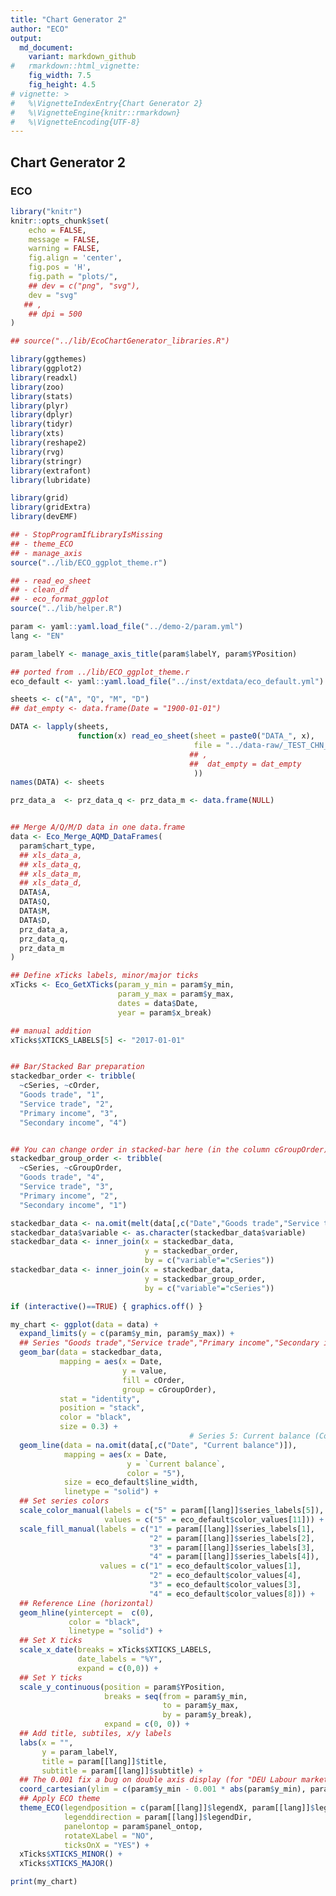 ```yaml
---
title: "Chart Generator 2"
author: "ECO"
output: 
  md_document:
    variant: markdown_github
#   rmarkdown::html_vignette:
    fig_width: 7.5
    fig_height: 4.5
# vignette: >
#   %\VignetteIndexEntry{Chart Generator 2}
#   %\VignetteEngine{knitr::rmarkdown}
#   %\VignetteEncoding{UTF-8}
---
```


## Chart Generator 2

### ECO

```r
library("knitr")
knitr::opts_chunk$set(
    echo = FALSE,
    message = FALSE,
    warning = FALSE,
    fig.align = 'center',
    fig.pos = 'H',
    fig.path = "plots/",
    ## dev = c("png", "svg"),
    dev = "svg"
   ## ,
    ## dpi = 500
)
```


```r
## source("../lib/EcoChartGenerator_libraries.R")

library(ggthemes)
library(ggplot2)
library(readxl)
library(zoo)
library(stats)
library(plyr)
library(dplyr)
library(tidyr)
library(xts)
library(reshape2)
library(rvg)
library(stringr)
library(extrafont)
library(lubridate)

library(grid)
library(gridExtra)
library(devEMF)

## - StopProgramIfLibraryIsMissing
## - theme_ECO
## - manage_axis
source("../lib/ECO_ggplot_theme.r")

## - read_eo_sheet
## - clean_df
## - eco_format_ggplot
source("../lib/helper.R")

```


```r
param <- yaml::yaml.load_file("../demo-2/param.yml")
lang <- "EN"

param_labelY <- manage_axis_title(param$labelY, param$YPosition)

## ported from ../lib/ECO_ggplot_theme.r
eco_default <- yaml::yaml.load_file("../inst/extdata/eco_default.yml")

```


```r
sheets <- c("A", "Q", "M", "D")
## dat_empty <- data.frame(Date = "1900-01-01")

DATA <- lapply(sheets,
               function(x) read_eo_sheet(sheet = paste0("DATA_", x),
                                         file = "../data-raw/_TEST_CHN_DEF.xlsx"
                                        ## ,
                                        ##  dat_empty = dat_empty
                                         ))
names(DATA) <- sheets

prz_data_a  <- prz_data_q <- prz_data_m <- data.frame(NULL)


## Merge A/Q/M/D data in one data.frame
data <- Eco_Merge_AQMD_DataFrames(
  param$chart_type,
  ## xls_data_a,
  ## xls_data_q,
  ## xls_data_m,
  ## xls_data_d,
  DATA$A,
  DATA$Q,
  DATA$M,
  DATA$D,
  prz_data_a,
  prz_data_q,
  prz_data_m
)

```


```r
## Define xTicks labels, minor/major ticks
xTicks <- Eco_GetXTicks(param_y_min = param$y_min,
                        param_y_max = param$y_max,
                        dates = data$Date,
                        year = param$x_break)

## manual addition
xTicks$XTICKS_LABELS[5] <- "2017-01-01"


## Bar/Stacked Bar preparation
stackedbar_order <- tribble(
  ~cSeries, ~cOrder,
  "Goods trade", "1",
  "Service trade", "2",
  "Primary income", "3",
  "Secondary income", "4")


## You can change order in stacked-bar here (in the column cGroupOrder)
stackedbar_group_order <- tribble(
  ~cSeries, ~cGroupOrder,
  "Goods trade", "4",
  "Service trade", "3",
  "Primary income", "2",
  "Secondary income", "1")

stackedbar_data <- na.omit(melt(data[,c("Date","Goods trade","Service trade","Primary income","Secondary income")],id=c("Date")))
stackedbar_data$variable <- as.character(stackedbar_data$variable)
stackedbar_data <- inner_join(x = stackedbar_data,
                              y = stackedbar_order,
                              by = c("variable"="cSeries"))
stackedbar_data <- inner_join(x = stackedbar_data,
                              y = stackedbar_group_order,
                              by = c("variable"="cSeries"))

if (interactive()==TRUE) { graphics.off() }

my_chart <- ggplot(data = data) +
  expand_limits(y = c(param$y_min, param$y_max)) +
  ## Series "Goods trade","Service trade","Primary income","Secondary income" (Stacked-bar)
  geom_bar(data = stackedbar_data,
           mapping = aes(x = Date,
                         y = value,
                         fill = cOrder,
                         group = cGroupOrder),
           stat = "identity",
           position = "stack",
           color = "black",
           size = 0.3) +
                                        # Series 5: Current balance (Color=black, Geom=line, Line type=solid)
  geom_line(data = na.omit(data[,c("Date", "Current balance")]),
            mapping = aes(x = Date,
                          y = `Current balance`,
                          color = "5"),
            size = eco_default$line_width,
            linetype = "solid") +
  ## Set series colors
  scale_color_manual(labels = c("5" = param[[lang]]$series_labels[5]),
                     values = c("5" = eco_default$color_values[11])) +
  scale_fill_manual(labels = c("1" = param[[lang]]$series_labels[1],
                               "2" = param[[lang]]$series_labels[2],
                               "3" = param[[lang]]$series_labels[3],
                               "4" = param[[lang]]$series_labels[4]),
                    values = c("1" = eco_default$color_values[1],
                               "2" = eco_default$color_values[4],
                               "3" = eco_default$color_values[3],
                               "4" = eco_default$color_values[8])) +
  ## Reference Line (horizontal)
  geom_hline(yintercept =  c(0),
             color = "black",
             linetype = "solid") +
  ## Set X ticks
  scale_x_date(breaks = xTicks$XTICKS_LABELS,
               date_labels = "%Y",
               expand = c(0,0)) +
  ## Set Y ticks
  scale_y_continuous(position = param$YPosition,
                     breaks = seq(from = param$y_min,
                                  to = param$y_max,
                                  by = param$y_break),
                     expand = c(0, 0)) +
  ## Add title, subtiles, x/y labels
  labs(x = "",
       y = param_labelY,
       title = param[[lang]]$title,
       subtitle = param[[lang]]$subtitle) +
  ## The 0.001 fix a bug on double axis display (for "DEU Labour market")
  coord_cartesian(ylim = c(param$y_min - 0.001 * abs(param$y_min), param$y_max)) +
  ## Apply ECO theme
  theme_ECO(legendposition = c(param[[lang]]$legendX, param[[lang]]$legendY),
            legenddirection = param[[lang]]$legendDir,
            panelontop = param$panel_ontop,
            rotateXLabel = "NO",
            ticksOnX = "YES") +
  xTicks$XTICKS_MINOR() +
  xTicks$XTICKS_MAJOR()

```


```r
print(my_chart)

```
